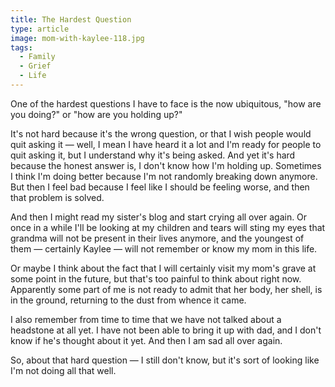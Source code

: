```yaml
---
title: The Hardest Question
type: article
image: mom-with-kaylee-118.jpg
tags:
  - Family
  - Grief
  - Life
---
```


One of the hardest questions I have to face is the now ubiquitous, "how are you doing?" or "how are you holding up?"

It's not hard because it's the wrong question, or that I wish people would quit asking it — well, I mean I have heard it a lot and I'm ready for people to quit asking it, but I understand why it's being asked. And yet it's hard because the honest answer is, I don't know how I'm holding up. Sometimes I think I'm doing better because I'm not randomly breaking down anymore. But then I feel bad because I feel like I should be feeling worse, and then that problem is solved.

And then I might read my sister's blog and start crying all over again. Or once in a while I'll be looking at my children and tears will sting my eyes that grandma will not be present in their lives anymore, and the youngest of them — certainly Kaylee — will not remember or know my mom in this life.

Or maybe I think about the fact that I will certainly visit my mom's grave at some point in the future, but that's too painful to think about right now. Apparently some part of me is not ready to admit that her body, her shell, is in the ground, returning to the dust from whence it came.

I also remember from time to time that we have not talked about a headstone at all yet. I have not been able to bring it up with dad, and I don't know if he's thought about it yet. And then I am sad all over again.

So, about that hard question — I still don't know, but it's sort of looking like I'm not doing all that well.
